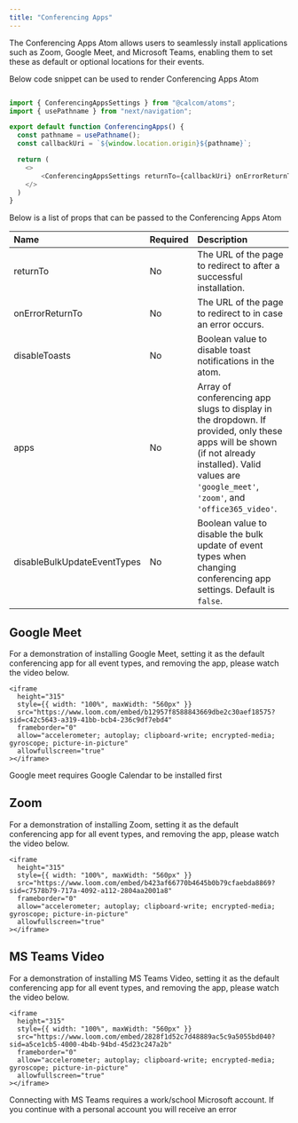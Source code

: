 ```yaml
---
title: "Conferencing Apps"
---
```


The Conferencing Apps Atom allows users to seamlessly install applications such as Zoom, Google Meet, and Microsoft Teams, enabling them to set these as default or optional locations for their events.

Below code snippet can be used to render Conferencing Apps Atom 

```js

import { ConferencingAppsSettings } from "@calcom/atoms";
import { usePathname } from "next/navigation";

export default function ConferencingApps() {
  const pathname = usePathname();
  const callbackUri = `${window.location.origin}${pathname}`;

  return (
    <>
        <ConferencingAppsSettings returnTo={callbackUri} onErrorReturnTo={callbackUri} />
    </>
  )
}
```

Below is a list of props that can be passed to the Conferencing Apps Atom

<p></p>

| Name                | Required | Description                                                                 |
| :------------------ | :------- | :-------------------------------------------------------------------------- |
| returnTo            | No       | The URL of the page to redirect to after a successful installation.    |
| onErrorReturnTo     | No       | The URL of the page to redirect to in case an error occurs.            |
| disableToasts       | No       | Boolean value to disable toast notifications in the atom.              |
| apps                | No       | Array of conferencing app slugs to display in the dropdown. If provided, only these apps will be shown (if not already installed). Valid values are `'google_meet'`, `'zoom'`, and `'office365_video'`.    |
| disableBulkUpdateEventTypes | No | Boolean value to disable the bulk update of event types when changing conferencing app settings. Default is `false`. |


## Google Meet

For a demonstration of installing Google Meet, setting it as the default conferencing app for all event types, and removing the app, please watch the video below.

<p></p>

    <iframe
      height="315"
      style={{ width: "100%", maxWidth: "560px" }}
      src="https://www.loom.com/embed/b12957f8588843669dbe2c30aef18575?sid=c42c5643-a319-41bb-bcb4-236c9df7ebd4"
      frameborder="0"
      allow="accelerometer; autoplay; clipboard-write; encrypted-media; gyroscope; picture-in-picture"
      allowfullscreen="true"
    ></iframe>

<p></p>

<Info>Google meet requires Google Calendar to be installed first</Info>

## Zoom

For a demonstration of installing Zoom, setting it as the default conferencing app for all event types, and removing the app, please watch the video below.

<p></p>

    <iframe
      height="315"
      style={{ width: "100%", maxWidth: "560px" }}
      src="https://www.loom.com/embed/b423af66770b4645b0b79cfaebda8869?sid=c7578b79-717a-4092-a112-2804aa2001a8"
      frameborder="0"
      allow="accelerometer; autoplay; clipboard-write; encrypted-media; gyroscope; picture-in-picture"
      allowfullscreen="true"
    ></iframe>

<p></p>

## MS Teams Video 

For a demonstration of installing MS Teams Video, setting it as the default conferencing app for all event types, and removing the app, please watch the video below.

<p></p>

    <iframe
      height="315"
      style={{ width: "100%", maxWidth: "560px" }}
      src="https://www.loom.com/embed/2828f1d52c7d48889ac5c9a5055bd040?sid=a5ce1cb5-4000-4b4b-94bd-45d23c247a2b"
      frameborder="0"
      allow="accelerometer; autoplay; clipboard-write; encrypted-media; gyroscope; picture-in-picture"
      allowfullscreen="true"
    ></iframe>

<p></p>

<Info>
  Connecting with MS Teams requires a work/school Microsoft account.
  If you continue with a personal account you will receive an error
</Info>